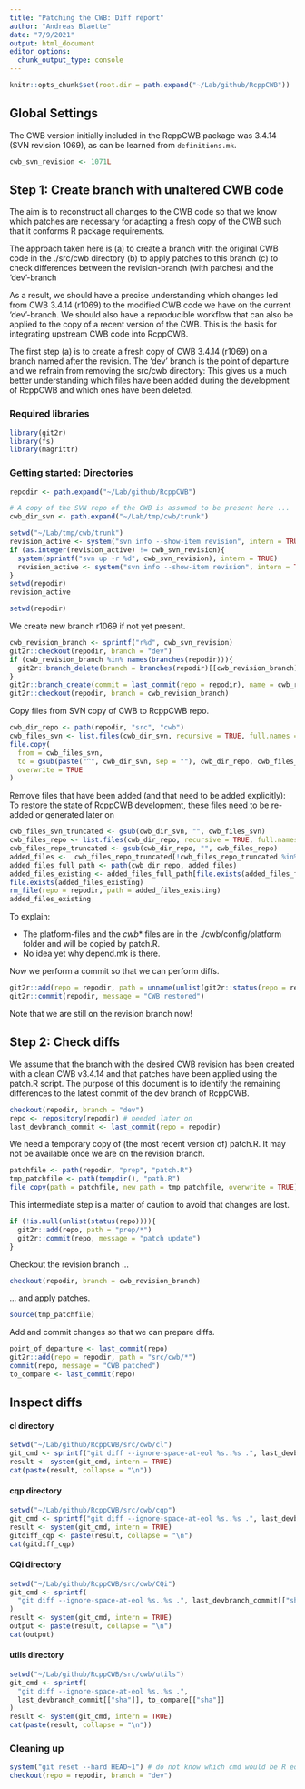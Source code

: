 ```yaml
---
title: "Patching the CWB: Diff report"
author: "Andreas Blaette"
date: "7/9/2021"
output: html_document
editor_options: 
  chunk_output_type: console
---
```


```r
knitr::opts_chunk$set(root.dir = path.expand("~/Lab/github/RcppCWB"))
```

## Global Settings

The CWB version initially included in the RcppCWB package was 3.4.14 (SVN revision 1069), as can be learned from `definitions.mk`.

```r
cwb_svn_revision <- 1071L
```

## Step 1: Create branch with unaltered CWB code

The aim is to reconstruct all changes to the CWB code so that we know which patches are necessary for adapting a fresh copy of the CWB such that it conforms R package requirements.

The approach taken here is
  (a) to create a branch with the original CWB code in the ./src/cwb directory
  (b) to apply patches to this branch
  (c) to check differences between the revision-branch (with patches) and the 'dev'-branch

As a result, we should have a precise understanding which changes led from CWB 3.4.14 (r1069) to the modified CWB code we have on the current 'dev'-branch. We should also have a reproducible workflow that can also be applied to the copy of a recent version of the CWB. This is the basis for integrating upstream CWB code into RcppCWB.

The first step (a) is to create a fresh copy of CWB 3.4.14 (r1069) on a branch
named after the revision. The 'dev' branch is the point of departure and we refrain from  removing the src/cwb directory: This gives us a much better understanding which files  have been added during the development of RcppCWB and which ones have been deleted.


### Required libraries

```r
library(git2r)
library(fs)
library(magrittr)
```


### Getting started: Directories

```r
repodir <- path.expand("~/Lab/github/RcppCWB")

# A copy of the SVN repo of the CWB is assumed to be present here ...
cwb_dir_svn <- path.expand("~/Lab/tmp/cwb/trunk")
```
  

```r
setwd("~/Lab/tmp/cwb/trunk")
revision_active <- system("svn info --show-item revision", intern = TRUE)
if (as.integer(revision_active) != cwb_svn_revision){
  system(sprintf("svn up -r %d", cwb_svn_revision), intern = TRUE)
  revision_active <- system("svn info --show-item revision", intern = TRUE)
}
setwd(repodir)
revision_active
```

```r
setwd(repodir)
```

We create new branch r1069 if not yet present.

```r
cwb_revision_branch <- sprintf("r%d", cwb_svn_revision)
git2r::checkout(repodir, branch = "dev")
if (cwb_revision_branch %in% names(branches(repodir))){
  git2r::branch_delete(branch = branches(repodir)[[cwb_revision_branch]])
}
git2r::branch_create(commit = last_commit(repo = repodir), name = cwb_revision_branch)
git2r::checkout(repodir, branch = cwb_revision_branch)
```

Copy files from SVN copy of CWB to RcppCWB repo.

```r
cwb_dir_repo <- path(repodir, "src", "cwb")
cwb_files_svn <- list.files(cwb_dir_svn, recursive = TRUE, full.names = TRUE)
file.copy(
  from = cwb_files_svn,
  to = gsub(paste("^", cwb_dir_svn, sep = ""), cwb_dir_repo, cwb_files_svn),
  overwrite = TRUE
)
```  


Remove files that have been added (and that need to be added explicitly): To restore the state of RcppCWB development, these files need to be re-added or generated later on

```r
cwb_files_svn_truncated <- gsub(cwb_dir_svn, "", cwb_files_svn)
cwb_files_repo <- list.files(cwb_dir_repo, recursive = TRUE, full.names = TRUE)
cwb_files_repo_truncated <- gsub(cwb_dir_repo, "", cwb_files_repo)
added_files <-  cwb_files_repo_truncated[!cwb_files_repo_truncated %in% cwb_files_svn_truncated]
added_files_full_path <- path(cwb_dir_repo, added_files)
added_files_existing <- added_files_full_path[file.exists(added_files_full_path)]
file.exists(added_files_existing)
rm_file(repo = repodir, path = added_files_existing)
added_files_existing
```

To explain:

- The platform-files and the _cwb_* files are in the ./cwb/config/platform folder and will be copied by patch.R.
- No idea yet why depend.mk is there.
  
Now we perform a commit so that we can perform diffs.

```r
git2r::add(repo = repodir, path = unname(unlist(git2r::status(repo = repodir))))
git2r::commit(repodir, message = "CWB restored")
```

Note that we are still on the revision branch now! 


## Step 2: Check diffs

We assume that the branch with the desired CWB revision has been created with a clean CWB v3.4.14 and that patches have been applied using the patch.R script. The purpose of this document is to identify the remaining differences to the latest commit of the dev branch of RcppCWB.

```r
checkout(repodir, branch = "dev")
repo <- repository(repodir) # needed later on
last_devbranch_commit <- last_commit(repo = repodir)
```

We need a temporary copy of (the most recent version of) patch.R. It may not be available once we are on the revision branch.

```r
patchfile <- path(repodir, "prep", "patch.R")
tmp_patchfile <- path(tempdir(), "path.R")
file_copy(path = patchfile, new_path = tmp_patchfile, overwrite = TRUE)
```

This intermediate step is a matter of caution to avoid that changes are lost.

```r
if (!is.null(unlist(status(repo)))){
  git2r::add(repo, path = "prep/*")
  git2r::commit(repo, message = "patch update")
}
```

Checkout the revision branch ... 

```r
checkout(repodir, branch = cwb_revision_branch)
```

... and apply patches.

```r
source(tmp_patchfile)
```

Add and commit changes so that we can prepare diffs.

```r
point_of_departure <- last_commit(repo)
git2r::add(repo = repodir, path = "src/cwb/*")
commit(repo, message = "CWB patched")
to_compare <- last_commit(repo)
```


## Inspect diffs

#### cl directory
  
```r
setwd("~/Lab/github/RcppCWB/src/cwb/cl")
git_cmd <- sprintf("git diff --ignore-space-at-eol %s..%s .", last_devbranch_commit[["sha"]], to_compare[["sha"]])
result <- system(git_cmd, intern = TRUE)
cat(paste(result, collapse = "\n"))
```


#### cqp directory

```r
setwd("~/Lab/github/RcppCWB/src/cwb/cqp")
git_cmd <- sprintf("git diff --ignore-space-at-eol %s..%s .", last_devbranch_commit[["sha"]], to_compare[["sha"]])
result <- system(git_cmd, intern = TRUE)
gitdiff_cqp <- paste(result, collapse = "\n")
cat(gitdiff_cqp)
```


#### CQi directory

```r
setwd("~/Lab/github/RcppCWB/src/cwb/CQi")
git_cmd <- sprintf(
  "git diff --ignore-space-at-eol %s..%s .", last_devbranch_commit[["sha"]], to_compare[["sha"]]
)
result <- system(git_cmd, intern = TRUE)
output <- paste(result, collapse = "\n")
cat(output)
```


#### utils directory
  
```r
setwd("~/Lab/github/RcppCWB/src/cwb/utils")
git_cmd <- sprintf(
  "git diff --ignore-space-at-eol %s..%s .",
  last_devbranch_commit[["sha"]], to_compare[["sha"]]
)
result <- system(git_cmd, intern = TRUE)
cat(paste(result, collapse = "\n"))
```


### Cleaning up

```r
system("git reset --hard HEAD~1") # do not know which cmd would be R equivalent
checkout(repo = repodir, branch = "dev")
```

